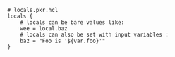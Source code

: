 ```hcl
# locals.pkr.hcl
locals {
    # locals can be bare values like:
    wee = local.baz
    # locals can also be set with input variables :
    baz = "Foo is '${var.foo}'"
}
```